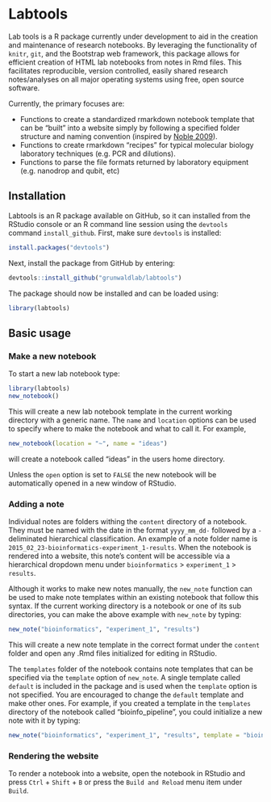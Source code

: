 # Labtools

Lab tools is a R package currently under development to aid in the creation and maintenance of research notebooks. 
By leveraging the functionality of `knitr`, `git`, and the Bootstrap web framework, this package allows for efficient creation of HTML lab notebooks from notes in Rmd files. 
This facilitates reproducible, version controlled, easily shared research notes/analyses on all major operating systems using free, open source software. 

Currently, the primary focuses are:

* Functions to create a standardized rmarkdown notebook template that can be "built" into a website simply by following a specified folder structure and naming convention (inspired by [Noble 2009](http://journals.plos.org/ploscompbiol/article?id=10.1371/journal.pcbi.1000424#pcbi-1000424-g001)).
* Functions to create rmarkdown "recipes" for typical molecular biology laboratory techniques (e.g. PCR and dilutions). 
* Functions to parse the file formats returned by laboratory equipment (e.g. nanodrop and qubit, etc)

## Installation

Labtools is an R package available on GitHub, so it can installed from the RStudio console or an R command line session using the `devtools` command `install_github`.
First, make sure `devtools` is installed:

```r
install.packages("devtools")
```

Next, install the package from GitHub by entering:

```r
devtools::install_github("grunwaldlab/labtools")
```

The package should now be installed and can be loaded using:

```r
library(labtools)
```

## Basic usage

### Make a new notebook

To start a new lab notebook type:

```r
library(labtools)
new_notebook()
```

This will create a new lab notebook template in the current working directory with a generic name. 
The `name` and `location` options can be used to specify where to make the notebook and what to call it. 
For example,

```r
new_notebook(location = "~", name = "ideas")
```

will create a notebook called "ideas" in the users home directory. 

Unless the `open` option is set to `FALSE` the new notebook will be automatically opened in a new window of RStudio. 

### Adding a note

Individual notes are folders withing the `content` directory of a notebook.
They must be named with the date in the format `yyyy_mm_dd-` followed by a `-` deliminated hierarchical classification. 
An example of a note folder name is `2015_02_23-bioinformatics-experiment_1-results`. 
When the notebook is rendered into a website, this note's content will be accessible via a hierarchical dropdown menu under `bioinformatics` > `experiment_1` > `results`.

Although it works to make new notes manually, the `new_note` function can be used to make note templates within an existing notebook that follow this syntax.
If the current working directory is a notebook or one of its sub directories, you can make the above example with `new_note` by typing:

```r
new_note("bioinformatics", "experiment_1", "results")
```

This will create a new note template in the correct format under the `content` folder and open any .Rmd files initialized for editing in RStudio.

The `templates` folder of the notebook contains note templates that can be specified via the `template` option of `new_note`.
A single template called `default` is included in the package and is used when the `template` option is not specified. 
You are encouraged to change the `default` template and make other ones. 
For example, if you created a template in the `templates` directory of the notebook called "bioinfo_pipeline", you could initialize a new note with it by typing:
 
```r
new_note("bioinformatics", "experiment_1", "results", template = "bioinfo_pipeline")
```


### Rendering the website

To render a notebook into a website, open the notebook in RStudio and press `Ctrl` + `Shift` + `B` or press the `Build and Reload` menu item under `Build`.
